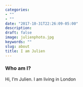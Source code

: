 ```yaml
---
categories:
- ""
- ""
date: "2017-10-31T22:26:09-05:00"
description:
draft: false
image: julienphoto.jpg
keywords: ""
slug: about
title: I am Julien
---
```


### **Who am I?**

Hi, I'm Julien. I am living in London

